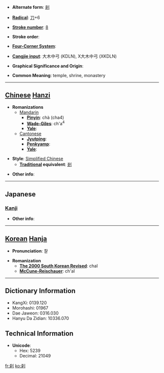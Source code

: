 * '''Alternate form''': [[剎]]

* '''[[Wiktionary:Chinese radical index| Radical]]''': [[Wiktionary:Chinese radical index 刀|刀]]+6

* '''[[Wiktionary:Chinese total strokes index|Stroke number]]''': [[Wiktionary:Chinese total strokes index 8|8]]

* '''Stroke order''': 

* '''[[Wiktionary:Chinese four corner index|Four-Corner System]]''': 

* '''[[Wiktionary:Chinese Cangjie index|Cangjie input]]''': 大木中弓 (KDLN), X大木中弓 (XKDLN)

* '''Graphical Significance and Origin''': 

* '''Common Meaning''': temple, shrine, monastery

----

== [[Chinese]] [[Hanzi]] ==

* '''Romanizations'''
** [[Mandarin]]
*** '''[[Pinyin]]''': chà (cha4)
*** '''[[Wade-Giles]]''': ch'a<sup>4</sup>
*** '''[[Yale]]''': 
**[[Cantonese]]
***'''[[Jyutping]]''':
***'''[[Penkyamp]]''': 
***'''[[Yale]]''': 

* '''Style''': [[Simplified Chinese]] 
** '''[[Traditional Chinese|Traditional]] equivalent''': [[剎]]

* '''Other info''': 

----

==Japanese==
===[[Kanji]]===
{{kanji|on readings=[[さつ]] (satsu), [[せち]] (sechi)
|kun readings=[[はたばしら]] (hatabashira), [[てら]] (tera), [[くに]] (kuni)
}}

* '''Other info''':  

----

== [[Korean]] [[Hanja]] ==

* '''Pronunciation''': 찰

* '''Romanization'''
** '''[[The 2000 South Korean Revised Romanization|The 2000 South Korean Revised]]''': chal
** '''[[McCune-Reischauer]]''': ch'al

----

== Dictionary Information ==

* KangXi: 0139.120
* Morohashi: 01967
* Dae Jaweon: 0316.030
* Hanyu Da Zidian: 10336.070

== Technical Information ==

* '''Unicode''':
** Hex: 5239
** Decimal: 21049

[[fr:刹]]
[[ko:刹]]